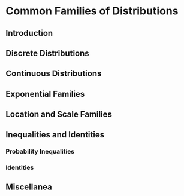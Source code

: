 # Common Families of Distributions

## Introduction

## Discrete Distributions

## Continuous Distributions

## Exponential Families

## Location and Scale Families

## Inequalities and Identities

### Probability Inequalities

### Identities

## Miscellanea